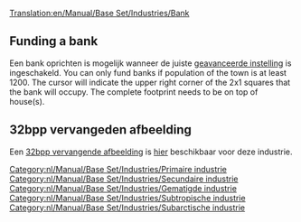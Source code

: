 [[Translation:en/Manual/Base Set/Industries/Bank]]

{{nl/Manual/Base Set/Industries/Industrieën|image=en/Manual/Base Set/Industries/Bank.png
|name=Bank
|climates=[[nl/Manual/Klimaat#gematigd|Gematigd]], [[nl/Manual/Klimaat#subarctisch|Subarctisch]], [[nl/Manual/Klimaat#subtropisch|Subtropisch]].
|accepts=[[nl/Manual/Base Set/Cargos/Kostbaarheden|Kostbaarheden]] (alleen in gematigd),<br> [[en/Manual/Base Set/Cargos/Gold|Goud]] (alleen in subarctisch),<br> [[en/Manual/Base Set/Cargos/Diamonds|Diamanten]] (alleen in subtropisch).
|produces=Kostbaarheden (alleen in gematigd)
|notes=Er bestaan twee verschillende afbeeldingen voor deze industrie. De bovenste verschijnt in gematigd, de onderste verschijnt in subarctisch en subtropisch.<br/>
{{en/Phototable|[[File:en/Manual/Base Set/Industries/Tropicalbank.png]]|Subarctisch en Subtropisch|center}}
}}

==Funding a bank==
Een bank oprichten is mogelijk wanneer de juiste [[nl/Archive/Manual/Settings/Geavanceerde instellingen/Economie#handmatige-bouwmethode-voor-primaire-industrieen|geavanceerde instelling]] is ingeschakeld. You can only fund banks if population of the town is at least 1200. The cursor will indicate the upper right corner of the 2x1 squares that the bank will occupy. The complete footprint needs to be on top of house(s).

==32bpp vervangeden afbeelding==
Een [[en/Archive/Old 32bpp/32bit Graphics Development#user-info|32bpp vervangende afbeelding]] is [[en/Archive/Old 32bpp/List of downloadable 32 bpp tars|hier]] beschikbaar voor deze industrie.

[[Category:nl/Manual/Base Set/Industries/Primaire industrie]]
[[Category:nl/Manual/Base Set/Industries/Secundaire industrie]]
[[Category:nl/Manual/Base Set/Industries/Gematigde industrie]]
[[Category:nl/Manual/Base Set/Industries/Subtropische industrie]]
[[Category:nl/Manual/Base Set/Industries/Subarctische industrie]]